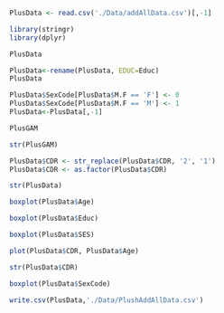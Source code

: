 ```r
PlusData <- read.csv('./Data/addAllData.csv')[,-1]
```

```r
library(stringr)
library(dplyr)

```

```r
PlusData
```

```r
PlusData<-rename(PlusData, EDUC=Educ)
PlusData
```

```r
PlusData$SexCode[PlusData$M.F == 'F'] <- 0
PlusData$SexCode[PlusData$M.F == 'M'] <- 1
PlusData<-PlusData[,-1]
```

```r
PlusGAM
```

```r
str(PlusGAM)
```

```r
PlusData$CDR <- str_replace(PlusData$CDR, '2', '1')
PlusData$CDR <- as.factor(PlusData$CDR)
```

```r
str(PlusData)

```

```r
boxplot(PlusData$Age)
```

```r
boxplot(PlusData$Educ)
```

```r
boxplot(PlusData$SES)
```

```r
plot(PlusData$CDR, PlusData$Age)
```

```r
str(PlusData$CDR)
```

```r
boxplot(PlusData$SexCode)
```

```r
write.csv(PlusData,'./Data/PlushAddAllData.csv')
```
